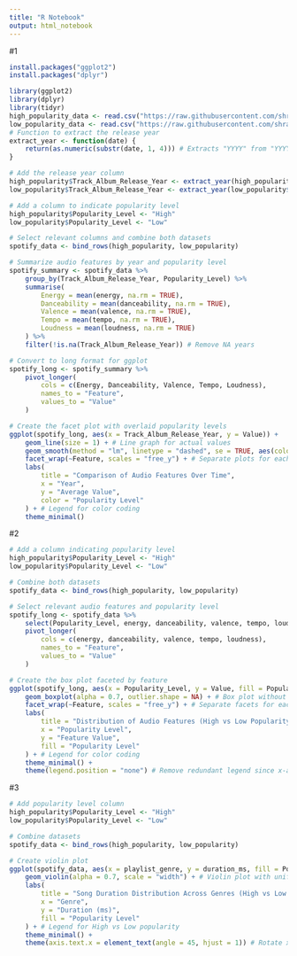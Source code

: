 ```yaml
---
title: "R Notebook"
output: html_notebook
---
```


#1

```r
install.packages("ggplot2")
install.packages("dplyr")

library(ggplot2)
library(dplyr)
library(tidyr)
high_popularity_data <- read.csv("https://raw.githubusercontent.com/shraddhabyndoor/project2_stat436/refs/heads/main/high_popularity_spotify_data.csv")
low_popularity_data <- read.csv("https://raw.githubusercontent.com/shraddhabyndoor/project2_stat436/refs/heads/main/low_popularity_spotify_data.csv")
# Function to extract the release year
extract_year <- function(date) {
    return(as.numeric(substr(date, 1, 4))) # Extracts "YYYY" from "YYYY-MM-DD" or "YYYY"
}

# Add the release year column
high_popularity$Track_Album_Release_Year <- extract_year(high_popularity$track_album_release_date)
low_popularity$Track_Album_Release_Year <- extract_year(low_popularity$track_album_release_date)

# Add a column to indicate popularity level
high_popularity$Popularity_Level <- "High"
low_popularity$Popularity_Level <- "Low"

# Select relevant columns and combine both datasets
spotify_data <- bind_rows(high_popularity, low_popularity)

# Summarize audio features by year and popularity level
spotify_summary <- spotify_data %>%
    group_by(Track_Album_Release_Year, Popularity_Level) %>%
    summarise(
        Energy = mean(energy, na.rm = TRUE),
        Danceability = mean(danceability, na.rm = TRUE),
        Valence = mean(valence, na.rm = TRUE),
        Tempo = mean(tempo, na.rm = TRUE),
        Loudness = mean(loudness, na.rm = TRUE)
    ) %>%
    filter(!is.na(Track_Album_Release_Year)) # Remove NA years

# Convert to long format for ggplot
spotify_long <- spotify_summary %>%
    pivot_longer(
        cols = c(Energy, Danceability, Valence, Tempo, Loudness),
        names_to = "Feature",
        values_to = "Value"
    )

# Create the facet plot with overlaid popularity levels
ggplot(spotify_long, aes(x = Track_Album_Release_Year, y = Value)) +
    geom_line(size = 1) + # Line graph for actual values
    geom_smooth(method = "lm", linetype = "dashed", se = TRUE, aes(color = Feature)) + # Regression trend lines
    facet_wrap(~Feature, scales = "free_y") + # Separate plots for each feature
    labs(
        title = "Comparison of Audio Features Over Time",
        x = "Year",
        y = "Average Value",
        color = "Popularity Level"
    ) + # Legend for color coding
    theme_minimal()
```
#2


```r
# Add a column indicating popularity level
high_popularity$Popularity_Level <- "High"
low_popularity$Popularity_Level <- "Low"

# Combine both datasets
spotify_data <- bind_rows(high_popularity, low_popularity)

# Select relevant audio features and popularity level
spotify_long <- spotify_data %>%
    select(Popularity_Level, energy, danceability, valence, tempo, loudness) %>%
    pivot_longer(
        cols = c(energy, danceability, valence, tempo, loudness),
        names_to = "Feature",
        values_to = "Value"
    )

# Create the box plot faceted by feature
ggplot(spotify_long, aes(x = Popularity_Level, y = Value, fill = Popularity_Level)) +
    geom_boxplot(alpha = 0.7, outlier.shape = NA) + # Box plot without outliers for clarity
    facet_wrap(~Feature, scales = "free_y") + # Separate facets for each audio feature
    labs(
        title = "Distribution of Audio Features (High vs Low Popularity)",
        x = "Popularity Level",
        y = "Feature Value",
        fill = "Popularity Level"
    ) + # Legend for color coding
    theme_minimal() +
    theme(legend.position = "none") # Remove redundant legend since x-axis labels already indicate High/Low
```


#3

```r
# Add popularity level column
high_popularity$Popularity_Level <- "High"
low_popularity$Popularity_Level <- "Low"

# Combine datasets
spotify_data <- bind_rows(high_popularity, low_popularity)

# Create violin plot
ggplot(spotify_data, aes(x = playlist_genre, y = duration_ms, fill = Popularity_Level)) +
    geom_violin(alpha = 0.7, scale = "width") + # Violin plot with uniform width
    labs(
        title = "Song Duration Distribution Across Genres (High vs Low Popularity)",
        x = "Genre",
        y = "Duration (ms)",
        fill = "Popularity Level"
    ) + # Legend for High vs Low popularity
    theme_minimal() +
    theme(axis.text.x = element_text(angle = 45, hjust = 1)) # Rotate x-axis labels for readability
```

